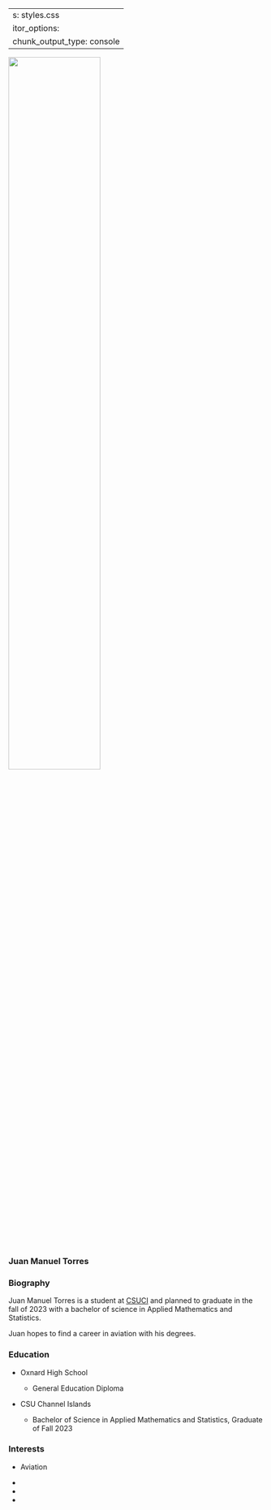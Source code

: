   ---
css: styles.css
editor_options: 
  chunk_output_type: console
---

::: container
::: grid
::: {.g-col-12 .g-col-md-6}
![](img/avatar.jpg){.rounded-circle fig-align="center" width="60%"}

### Juan Manuel Torres



:::

::: {.g-col-12 .g-col-md-6}
### Biography

Juan Manuel Torres is a student at [CSUCI](https://www.csuci.edu/) and planned to graduate in the fall of 2023 with a bachelor of science in Applied Mathematics and Statistics.

Juan hopes to find a career in aviation with his degrees.
:::
:::
:::

::: content-block
::: features
::: {.feature .box}
### Education

-   Oxnard High School

    -   General Education Diploma

-   CSU Channel Islands

    -   Bachelor of Science in Applied Mathematics and Statistics, Graduate of Fall 2023

:::

::: {.feature .box}
### Interests

-   Aviation

-   

-   

-   
:::
:::
:::